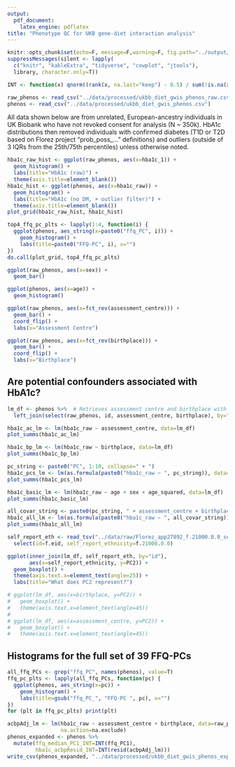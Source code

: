 ```yaml
---
output: 
  pdf_document:
    latex_engine: pdflatex
title: "Phenotype QC for UKB gene-diet interaction analysis"
---
```


```r
knitr::opts_chunk$set(echo=F, message=F,warning=F, fig.path="../output/figures/")
suppressMessages(silent <- lapply(
  c("knitr", "kableExtra", "tidyverse", "cowplot", "jtools"), 
  library, character.only=T))
```

```r
INT <- function(x) qnorm((rank(x, na.last="keep") - 0.5) / sum(!is.na(x)))
```

```r
raw_phenos <- read_csv("../data/processed/ukbb_diet_gwis_phenos_raw.csv")
phenos <- read_csv("../data/processed/ukbb_diet_gwis_phenos.csv")
```

All data shown below are from unrelated, European-ancestry individuals in UK Biobank who have not revoked consent for analysis (N ~ 350k). HbA1c distributions then removed individuals with confirmed diabetes (T1D or T2D based on Florez project "prob_poss_..." definitions) and outliers (outside of 3 IQRs from the 25th/75th percentiles) unless otherwise noted.

```r
hba1c_raw_hist <- ggplot(raw_phenos, aes(x=hba1c_1)) + 
  geom_histogram() +
  labs(title="HbA1c (raw)") +
  theme(axis.title=element_blank())
hba1c_hist <- ggplot(phenos, aes(x=hba1c_raw)) +
  geom_histogram() +
  labs(title="HbA1c (no DM, + outlier filter)") +
  theme(axis.title=element_blank())
plot_grid(hba1c_raw_hist, hba1c_hist)

top4_ffq_pc_plts <- lapply(1:4, function(i) {
  ggplot(phenos, aes_string(x=paste0("ffq_PC", i))) +
    geom_histogram() +
    labs(title=paste0("FFQ-PC", i), x="")
})
do.call(plot_grid, top4_ffq_pc_plts)

ggplot(raw_phenos, aes(x=sex)) +
  geom_bar()

ggplot(phenos, aes(x=age)) +
  geom_histogram()

ggplot(raw_phenos, aes(x=fct_rev(assessment_centre))) +
  geom_bar() +
  coord_flip() +
  labs(x="Assessment Centre")

ggplot(raw_phenos, aes(x=fct_rev(birthplace))) +
  geom_bar() +
  coord_flip() +
  labs(x="Birthplace")
```

## Are potential confounders associated with HbA1c?

```r
lm_df <- phenos %>%  # Retrieves assessment centre and birthplace with their original factor codings
  left_join(select(raw_phenos, id, assessment_centre, birthplace), by="id")

hba1c_ac_lm <- lm(hba1c_raw ~ assessment_centre, data=lm_df)
plot_summs(hba1c_ac_lm)

hba1c_bp_lm <- lm(hba1c_raw ~ birthplace, data=lm_df)
plot_summs(hba1c_bp_lm)

pc_string <- paste0("PC", 1:10, collapse=" + ")
hba1c_pcs_lm <- lm(as.formula(paste0("hba1c_raw ~ ", pc_string)), data=lm_df)
plot_summs(hba1c_pcs_lm)

hba1c_basic_lm <- lm(hba1c_raw ~ age + sex + age_squared, data=lm_df)
plot_summs(hba1c_basic_lm)

all_covar_string <- paste0(pc_string, " + assessment_centre + birthplace + age + sex + age_squared")
hba1c_all_lm <- lm(as.formula(paste0("hba1c_raw ~ ", all_covar_string)), data=lm_df)
plot_summs(hba1c_all_lm)
```

```r
self_report_eth <- read_tsv("../data/raw/Florez_app27892_f.21000.0.0_selfreportethnicity.txt") %>%
  select(id=f.eid, self_report_ethnicity=f.21000.0.0)

ggplot(inner_join(lm_df, self_report_eth, by="id"), 
       aes(x=self_report_ethnicity, y=PC2)) +
  geom_boxplot() +
  theme(axis.text.x=element_text(angle=25)) +
  labs(title="What does PC2 represent?")

# ggplot(lm_df, aes(x=birthplace, y=PC2)) +
#   geom_boxplot() +
#   theme(axis.text.x=element_text(angle=45))
# 
# ggplot(lm_df, aes(x=assessment_centre, y=PC2)) +
#   geom_boxplot() +
#   theme(axis.text.x=element_text(angle=45))
```

## Histograms for the full set of 39 FFQ-PCs

```r
all_ffq_PCs <- grep("ffq_PC", names(phenos), value=T)
ffq_pc_plts <- lapply(all_ffq_PCs, function(pc) {
  ggplot(phenos, aes_string(x=pc)) +
    geom_histogram() +
    labs(title=gsub("ffq_PC_", "FFQ-PC ", pc), x="")
})
for (plt in ffq_pc_plts) print(plt)
```

```r
acbpAdj_lm <- lm(hba1c_raw ~ assessment_centre + birthplace, data=raw_phenos,
                 na.action=na.exclude)
phenos_expanded <- phenos %>%
  mutate(ffq_median_PC1_INT=INT(ffq_PC1),
         hba1c_acbpResid_INT=INT(resid(acbpAdj_lm)))
write_csv(phenos_expanded, "../data/processed/ukbb_diet_gwis_phenos_expanded.csv")
```